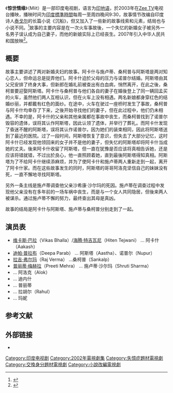 {{Infobox Television
| show_name            = 惊世情缘
| image                = 
| caption              = 
| format               = [[剧情剧|剧情剧]]
| picture_format       = [[480i|480i]]（[[SDTV|SDTV]]）
| runtime              = 约24分钟
| creator              = 
| director             = [[阿努拉格·巴苏|阿努拉格·巴苏]]
| producer             = Subhroto Bose 
| starring             = [[惊世情缘#演员表|见本文]]
| opentheme            = 
| country              = {{IND}}
| language             = [[印地语|印地语]]
| network              = [[Zee_TV|Zee TV]]
| first_aired          = 2002年11月4日
| last_aired           = 2003年7月24日
| num_episodes         = 共152
}}

《'''惊世情缘'''》（Miit）是一部印度电视剧，语言为[[印地语|印地语]]，於2003年在[[Zee_TV|Zee TV]]电视台播映，播映时间为[[印度標準時間|印度標準時間]]每周一至周四晚间9:30，故事情节改编自印度诗人[[泰戈尔|泰戈尔]]的长篇小说《沉船》，但又加入了一些新的故事线索和元素，结局也与小说不同。<ref>{{cite news|url=http://www.tribuneindia.com/2003/20030316/spectrum/tv.htm|title=A Classic Re-told|publisher=Tribune India|date=2002-03-16|accessdate=2010-02-17|archive-date=2019-11-14|archive-url=https://web.archive.org/web/20191114192341/https://www.tribuneindia.com/2003/20030316/spectrum/tv.htm}}</ref>故事的主要内容是在一次火车事故後，一个失忆的新婚女子被另外一名男子误认成为自己妻子，而他的新娘实际上已经丧生。2007年引入中华人民共和国放映<ref>{{Cite web|url=http://ent.qq.com/a/20071102/000042.htm|title=中国将引进《惊世情缘》《情债》等8部印度剧_内地剧讯_娱乐_腾讯网|accessdate=2018-10-03|work=ent.qq.com|archive-date=2018-10-03|archive-url=https://web.archive.org/web/20181003141642/http://ent.qq.com/a/20071102/000042.htm|dead-url=no}}</ref>。

== 概要 ==
故事主要讲述了两对新婚夫妇的故事。阿卡什与施卢蒂、桑柯普与阿斯塔是两对知心恋人，但命运总是捉弄他们。阿卡什迫於父母的压力与诺普尔结婚。阿斯塔由其父兄安排了终身大事，但新郎在婚礼前被查出有白血病，悄然离开，在此之後，桑柯普要迎娶阿斯塔。阿卡什与桑柯普与他们各自的妻子在婚後登上了同一辆回孟买的火车，虽然他们两人互相认识，但在火车上没有相遇。两名新娘都身穿红色的结婚纱丽，并都戴有红色的面纱。在途中，火车在驶过一座桥时发生了事故，桑柯普与阿卡什均幸存了下来，之後开始寻找他们的妻子，但在此过程中，他们仍未相遇。不幸的是，阿卡什的父亲和其他亲属都在事故中丧生，而桑柯普找到了诺普尔毁容的遗体，误将其认作阿斯塔，因此认领了遗体，并举行了葬礼。而阿卡什发现了昏迷不醒的阿斯塔，误将其认作诺普尔，因为她们的装束相同，因此将阿斯塔送到了最近的医院。过了一段时间，阿斯塔恢复了意识，但失去了大部分记忆，这时阿卡什已经发现他领回来的女子并不是他的妻子，但失忆的阿斯塔却将阿卡什当成她的丈夫。後来阿卡什收留了阿斯塔，但一直在犹豫是否应该将真相告诉她，还是应该将错就错，不过出於良心，他一直照顾着她，直到最後阿斯塔得知真相。阿斯塔为了不给阿卡什继续添麻烦，并为了使阿卡什和施卢蒂两人重新走到一起，离开了阿卡什家。而在这些故事发生的同时，阿斯塔的哥哥阿洛克坚信自己的妹妹没有死，一直不懈地寻找阿斯塔。

另外一条主线是施卢蒂调查他父亲沙希康·沙尔玛的死因。施卢蒂在调查过程中发现他父亲没有在多年前的一场车祸中丧生，而是与一个女人共同隐居，但後来两人被谋杀。通过施卢蒂不懈的努力，最终查出其母是真凶。

故事的结局是阿卡什与阿斯塔、施卢蒂与桑柯普分别走到了一起。

== 演员表 ==
*[[维卡斯·巴拉|维卡斯·巴拉]]（Vikas Bhalla）/[[海腾·特吉瓦尼|海腾·特吉瓦尼]]（Hiten Tejwani） ... 阿卡什（Aakash）
*[[迪帕·普拉布|迪帕·普拉布]]（Deepa Parab） ... 阿斯塔（Aastha）、诺普尔（Nupur）
*[[拉吉·弗尔玛|拉吉·弗尔玛]]（Raj Verma） ...桑柯普（Sankalp）
*[[普丽蒂·梅赫拉|普丽蒂·梅赫拉]]（Preeti Mehra） ... 施卢蒂·沙尔玛（Shruti Sharma）
* ... 阿洛克（Alok）
* ... 迪内什
* ... 普丽蒂
* ... 拉胡尔（Rahul）
* ... 玛妮

==参考文献==
{{reflist}}

== 外部链接 ==
*{{imdb title|id=1004884|title=Miit}}

{{DEFAULTSORT:Miit}}
[[Category:印度电视剧|Category:印度电视剧]]
[[Category:2002年電視劇集|Category:2002年電視劇集]]
[[Category:失憶症題材電視劇|Category:失憶症題材電視劇]]
[[Category:交換身分題材電視劇|Category:交換身分題材電視劇]]
[[Category:小說改編電視劇|Category:小說改編電視劇]]